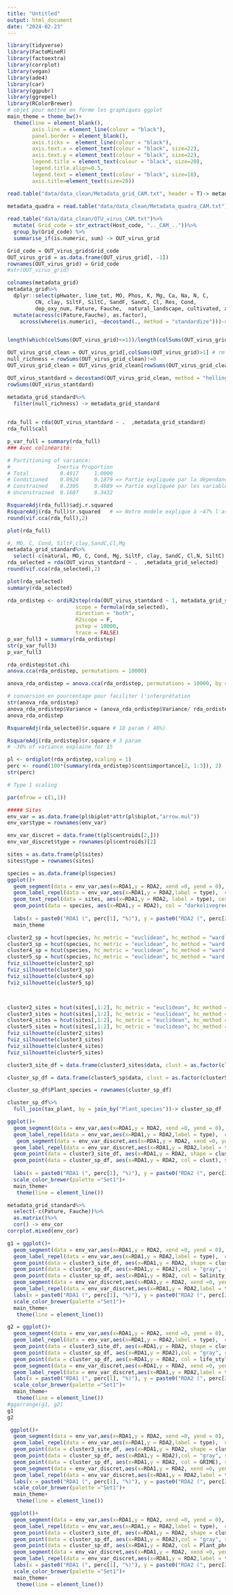 ```yaml
---
title: "Untitled"
output: html_document
date: "2024-02-23"
---
```


```r
library(tidyverse)
library(FactoMineR)
library(factoextra)
library(corrplot)
library(vegan)
library(ade4)
library(car)
library(ggpubr)
library(ggrepel)
library(RColorBrewer)
# objet pour mettre en forme les graphiques ggplot
main_theme = theme_bw()+
  theme(line = element_blank(), 
        axis.line = element_line(colour = "black"),
        panel.border = element_blank(),
        axis.ticks =  element_line(colour = "black"),
        axis.text.x = element_text(colour = "black", size=22),
        axis.text.y = element_text(colour = "black", size=22),
        legend.title = element_text(colour = "black", size=20),
        legend.title.align=0.5,
        legend.text = element_text(colour = "black", size=18),
        axis.title=element_text(size=28))
```

```r
read.table("data/data_clean/Metadata_grid_CAM.txt", header = T)-> metadata_grid
  
metadata_quadra = read.table("data/data_clean/Metadata_quadra_CAM.txt")

read.table("data/data_clean/OTU_virus_CAM.txt")%>%
  mutate( Grid_code = str_extract(Host_code, ".._CAM_.."))%>%
  group_by(Grid_code) %>%
  summarise_if(is.numeric, sum) -> OUT_virus_grid

Grid_code = OUT_virus_grid$Grid_code
OUT_virus_grid = as.data.frame(OUT_virus_grid[, -1])
rownames(OUT_virus_grid) = Grid_code
#str(OUT_virus_grid)
```

```r
colnames(metadata_grid)
metadata_grid%>%
  dplyr::select(pHwater, lime_tot, MO, Phos, K, Mg, Ca, Na, N, C, 
         CN, clay, SiltF, SiltC, SandF, SandC, Cl, Res, Cond,
         dep_oxy_num, Pature, Fauche,  natural_landscape, cultivated, artificial, non_emitting)%>%
  mutate(across(c(Pature,Fauche), as.factor),
    across(where(is.numeric), ~decostand(., method = "standardize")))-> metadata_grid_standard


length(which(colSums(OUT_virus_grid)<=1))/length(colSums(OUT_virus_grid)) # propostion of virus observed only one time (and 0 time)

OUT_virus_grid_clean = OUT_virus_grid[,colSums(OUT_virus_grid)>1] # rm 1 obs virus
null_richness = rowSums(OUT_virus_grid_clean)!=0
OUT_virus_grid_clean = OUT_virus_grid_clean[rowSums(OUT_virus_grid_clean)!=0,] # rm grid with 0 richness

OUT_virus_stantdard = decostand(OUT_virus_grid_clean, method = "hellinger") 
rowSums(OUT_virus_stantdard)

metadata_grid_standard%>%
  filter(null_richness) -> metadata_grid_standard
  
```

```r
rda_full = rda(OUT_virus_stantdard ~ .  ,metadata_grid_standard)
rda_full$call

p_var_full = summary(rda_full)
### Avec colinéarité:

# Partitioning of variance:
#               Inertia Proportion
# Total          0.4917     1.0000
# Conditioned    0.0924     0.1879 => Partie expliquée par la dépendance spatiale
# Constrained    0.2305     0.4689 => Partie expliquée par les variables env.
# Unconstrained  0.1687     0.3432

RsquareAdj(rda_full)$adj.r.squared
RsquareAdj(rda_full)$r.squared   # => Notre modèle explique à ~47% l'assemblage des communautés (correspond à la partie "Constrained" de la rda)
round(vif.cca(rda_full),2)
```

```r

plot(rda_full)
```

```r
#, MO, C, Cond, SiltF,clay,SandC,Cl,Mg
metadata_grid_standard%>%
  select(-c(natural, MO, C, Cond, Mg, SiltF, clay, SandC, Cl,N, SiltC) )-> metadata_grid_selected
rda_selected = rda(OUT_virus_stantdard ~ .  ,metadata_grid_selected)
round(vif.cca(rda_selected),2)

```

```r
plot(rda_selected)
summary(rda_selected)
```

```r
rda_ordistep <- ordiR2step(rda(OUT_virus_stantdard ~ 1, metadata_grid_selected),
                      scope = formula(rda_selected),
                      direction = "both",
                      R2scope = F,
                      pstep = 10000,
                      trace = FALSE)
p_var_full3 = summary(rda_ordistep)
str(p_var_full3)
p_var_full3  
```

```r
rda_ordistep$tot.chi
anova.cca(rda_ordistep, permutations = 10000)

anova_rda_ordistep = anova.cca(rda_ordistep, permutations = 10000, by ="term")

# conversion en pourcentage pour faciliter l'interprétation
str(anova_rda_ordistep)
anova_rda_ordistep$Variance = (anova_rda_ordistep$Variance/ rda_ordistep$tot.chi)*100
anova_rda_ordistep

```

```r
RsquareAdj(rda_selected)$r.square # 18 param ( 46%)

RsquareAdj(rda_ordistep)$r.square # 3 param
# -30% of variance explaine for 15
```

```r

pl <- ordiplot(rda_ordistep,scaling = 1)
perc <- round(100*(summary(rda_ordistep)$cont$importance[2, 1:3]), 2)
str(perc)

```

```r
# Type 1 scaling

par(mfrow = c(1,1))

##### Sites
env_var = as.data.frame(pl$biplot*attr(pl$biplot,"arrow.mul"))
env_var$type = rownames(env_var)

env_var_discret = data.frame(t(pl$centroids[2,]))
env_var_discret$type = rownames(pl$centroids)[2]

sites = as.data.frame(pl$sites)
sites$type = rownames(sites)

species = as.data.frame(pl$species)
ggplot()+
  geom_segment(data = env_var,aes(x=RDA1,y = RDA2, xend =0, yend = 0), arrow = arrow(length=unit(0.30,"cm"), ends="first", type = "closed"), linewidth = 1)+
  geom_label_repel(data = env_var,aes(x=RDA1,y = RDA2,label = type),  cex = 3.5)+
  geom_text_repel(data = sites, aes(x=RDA1,y = RDA2, label = type), cex = 3,max.overlaps = 40,col = "steelblue")+
  geom_point(data = species, aes(x=RDA1,y = RDA2), col = "darkolivegreen4")+
  
  labs(x = paste0("RDA1 (", perc[1], "%)"), y = paste0("RDA2 (", perc[2], "%)"))+
  main_theme
```

```r
cluster2_sp = hcut(species, hc_metric = "euclidean", hc_method = "ward.D2", k =2)
cluster3_sp = hcut(species, hc_metric = "euclidean", hc_method = "ward.D2", k =3)
cluster4_sp = hcut(species, hc_metric = "euclidean", hc_method = "ward.D2", k =4)
cluster5_sp = hcut(species, hc_metric = "euclidean", hc_method = "ward.D2", k =5)
fviz_silhouette(cluster2_sp)
fviz_silhouette(cluster3_sp)
fviz_silhouette(cluster4_sp)
fviz_silhouette(cluster5_sp)



cluster2_sites = hcut(sites[,1:2], hc_metric = "euclidean", hc_method = "ward.D2", k =2)
cluster3_sites = hcut(sites[,1:2], hc_metric = "euclidean", hc_method = "ward.D2", k =3)
cluster4_sites = hcut(sites[,1:2], hc_metric = "euclidean", hc_method = "ward.D2", k =4)
cluster5_sites = hcut(sites[,1:2], hc_metric = "euclidean", hc_method = "ward.D2", k =5)
fviz_silhouette(cluster2_sites)
fviz_silhouette(cluster3_sites)
fviz_silhouette(cluster4_sites)
fviz_silhouette(cluster5_sites)

cluster3_site_df = data.frame(cluster3_sites$data, clust = as.factor(cluster3_sites$cluster))
```

```r
cluster_sp_df = data.frame(cluster5_sp$data, clust = as.factor(cluster5_sp$cluster))

cluster_sp_df$Plant_species = rownames(cluster_sp_df)

cluster_sp_df%>%
  full_join(tax_plant, by = join_by("Plant_species"))-> cluster_sp_df
```

```r
ggplot()+
  geom_segment(data = env_var,aes(x=RDA1,y = RDA2, xend =0, yend = 0), arrow = arrow(length=unit(0.30,"cm"), ends="first", type = "closed"), size = 1.5, col = "gray3")+
  geom_label_repel(data = env_var,aes(x=RDA1,y = RDA2,label = type),  cex = 5)+
   geom_segment(data = env_var_discret,aes(x=RDA1,y = RDA2, xend =0, yend = 0), arrow = arrow(length=unit(0.30,"cm"), ends="first", type = "closed"), size = 1, col = "gray3")+
  geom_label_repel(data = env_var_discret,aes(x=RDA1,y = RDA2,label = type),  cex = 5)+
  geom_point(data = cluster3_site_df, aes(x=RDA1,y = RDA2, shape = clust), cex = 3)+
  geom_point(data = cluster_sp_df, aes(x=RDA1,y = RDA2, col = clust), size = 3,stroke=2, shape =4)+
 
  labs(x = paste0("RDA1 (", perc[1], "%)"), y = paste0("RDA2 (", perc[2], "%)"), col = "Cluster species", shape = "Cluster sites")+
  scale_color_brewer(palette ="Set1")+
  main_theme+
   theme(line = element_line())
```


```r
metadata_grid_standard%>%
  select(-c(Pature, Fauche))%>%
  as.matrix()%>%
  cor() -> env_cor
corrplot.mixed(env_cor)
```

```r

g1 = ggplot()+
  geom_segment(data = env_var,aes(x=RDA1,y = RDA2, xend =0, yend = 0), arrow = arrow(length=unit(0.30,"cm"), ends="first", type = "closed"), size = 1.5, col = "gray3")+
  geom_label_repel(data = env_var,aes(x=RDA1,y = RDA2,label = type),  cex = 5)+
  geom_point(data = cluster3_site_df, aes(x=RDA1,y = RDA2, shape = clust), cex = 3)+
  geom_point(data = cluster_sp_df, aes(x=RDA1,y = RDA2),col = "gray", size = 3,stroke=2, shape =4)+
  geom_point(data = cluster_sp_df, aes(x=RDA1,y = RDA2, col = Salinity_tolerance ), size = 3,stroke=2, shape =4, na.rm = TRUE)+
  geom_segment(data = env_var_discret,aes(x=RDA1,y = RDA2, xend =0, yend = 0), arrow = arrow(length=unit(0.30,"cm"), ends="first", type = "closed"), size = 1, col = "gray3")+
  geom_label_repel(data = env_var_discret,aes(x=RDA1,y = RDA2,label = type),  cex = 5)+
  labs(x = paste0("RDA1 (", perc[1], "%)"), y = paste0("RDA2 (", perc[2], "%)"), col = "Salnity tolerance", shape = "Cluster sites")+
  scale_color_brewer(palette ="Set1")+
  main_theme+
   theme(line = element_line())

g2 = ggplot()+
  geom_segment(data = env_var,aes(x=RDA1,y = RDA2, xend =0, yend = 0), arrow = arrow(length=unit(0.30,"cm"), ends="first", type = "closed"), size = 1.5, col = "gray3")+
  geom_label_repel(data = env_var,aes(x=RDA1,y = RDA2,label = type),  cex = 5)+
  geom_point(data = cluster3_site_df, aes(x=RDA1,y = RDA2, shape = clust), cex = 3)+
  geom_point(data = cluster_sp_df, aes(x=RDA1,y = RDA2),col = "gray", size = 3,stroke=2, shape =4)+
  geom_point(data = cluster_sp_df, aes(x=RDA1,y = RDA2, col = life_style), size = 3,stroke=2, shape =4,  na.rm = TRUE)+
  geom_segment(data = env_var_discret,aes(x=RDA1,y = RDA2, xend =0, yend = 0), arrow = arrow(length=unit(0.30,"cm"), ends="first", type = "closed"),    size = 1, col = "gray3")+
  geom_label_repel(data = env_var_discret,aes(x=RDA1,y = RDA2,label = type),  cex = 5)+
  labs(x = paste0("RDA1 (", perc[1], "%)"), y = paste0("RDA2 (", perc[2], "%)"), col = "Life span", shape = "Cluster sites")+
  scale_color_brewer(palette ="Set1")+
  main_theme+
   theme(line = element_line())
#ggarrange(g1, g2)
g1
g2
```

```r
 ggplot()+
  geom_segment(data = env_var,aes(x=RDA1,y = RDA2, xend =0, yend = 0), arrow = arrow(length=unit(0.30,"cm"), ends="first", type = "closed"), size = 1.5, col = "gray3")+
  geom_label_repel(data = env_var,aes(x=RDA1,y = RDA2,label = type),  cex = 5)+
  geom_point(data = cluster3_site_df, aes(x=RDA1,y = RDA2, shape = clust), cex = 3)+
  geom_point(data = cluster_sp_df, aes(x=RDA1,y = RDA2),col = "gray", size = 3,stroke=2, shape =4)+
  geom_point(data = cluster_sp_df, aes(x=RDA1,y = RDA2, col = GRIME), size = 3,stroke=2, shape =4,  na.rm = TRUE)+
  geom_segment(data = env_var_discret,aes(x=RDA1,y = RDA2, xend =0, yend = 0), arrow = arrow(length=unit(0.30,"cm"), ends="first", type = "closed"),    size = 1, col = "gray3")+
  geom_label_repel(data = env_var_discret,aes(x=RDA1,y = RDA2,label = type),  cex = 5)+
  labs(x = paste0("RDA1 (", perc[1], "%)"), y = paste0("RDA2 (", perc[2], "%)"), col = "Life span", shape = "Cluster sites")+
  scale_color_brewer(palette ="Set1")+
  main_theme+
   theme(line = element_line())

 ggplot()+
  geom_segment(data = env_var,aes(x=RDA1,y = RDA2, xend =0, yend = 0), arrow = arrow(length=unit(0.30,"cm"), ends="first", type = "closed"), size = 1.5, col = "gray3")+
  geom_label_repel(data = env_var,aes(x=RDA1,y = RDA2,label = type),  cex = 5)+
  geom_point(data = cluster3_site_df, aes(x=RDA1,y = RDA2, shape = clust), cex = 3)+
  geom_point(data = cluster_sp_df, aes(x=RDA1,y = RDA2),col = "gray", size = 3,stroke=2, shape =4)+
  geom_point(data = cluster_sp_df, aes(x=RDA1,y = RDA2, col = Plant_photosynthetic_pathway), size = 3,stroke=2, shape =4,  na.rm = TRUE)+
  geom_segment(data = env_var_discret,aes(x=RDA1,y = RDA2, xend =0, yend = 0), arrow = arrow(length=unit(0.30,"cm"), ends="first", type = "closed"),    size = 1, col = "gray3")+
  geom_label_repel(data = env_var_discret,aes(x=RDA1,y = RDA2,label = type),  cex = 5)+
  labs(x = paste0("RDA1 (", perc[1], "%)"), y = paste0("RDA2 (", perc[2], "%)"), col = "Photo path", shape = "Cluster sites")+
  scale_color_brewer(palette ="Set1")+
  main_theme+
   theme(line = element_line())
```

